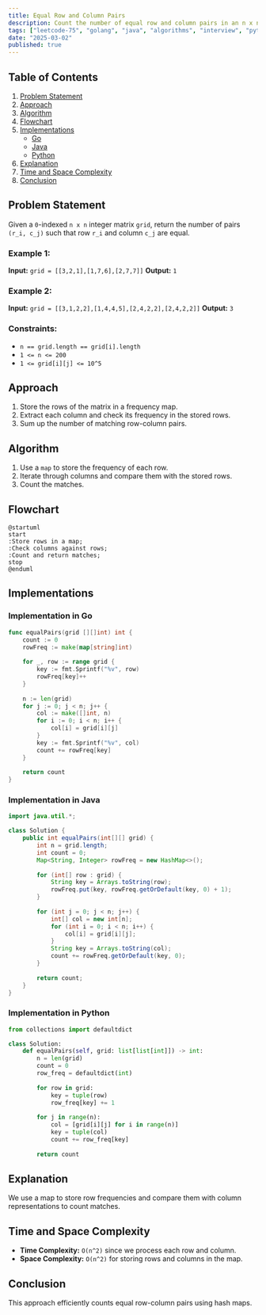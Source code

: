 ```yaml
---
title: Equal Row and Column Pairs
description: Count the number of equal row and column pairs in an n x n matrix. Includes Go and Java implementations.
tags: ["leetcode-75", "golang", "java", "algorithms", "interview", "python", "leetcode"]
date: "2025-03-02"
published: true
---
```


## Table of Contents

1. [Problem Statement](#problem-statement)
2. [Approach](#approach)
3. [Algorithm](#algorithm)
4. [Flowchart](#flowchart)
5. [Implementations](#implementations)
   - [Go](#implementation-in-go)
   - [Java](#implementation-in-java)
   - [Python](#implementation-in-python)
6. [Explanation](#explanation)
7. [Time and Space Complexity](#time-and-space-complexity)
8. [Conclusion](#conclusion)

## Problem Statement

Given a `0`-indexed `n x n` integer matrix `grid`, return the number of pairs `(r_i, c_j)` such that row `r_i` and column `c_j` are equal.

### Example 1:

**Input:** `grid = [[3,2,1],[1,7,6],[2,7,7]]`
**Output:** `1`

### Example 2:

**Input:** `grid = [[3,1,2,2],[1,4,4,5],[2,4,2,2],[2,4,2,2]]`
**Output:** `3`

### Constraints:

- `n == grid.length == grid[i].length`
- `1 <= n <= 200`
- `1 <= grid[i][j] <= 10^5`

## Approach

1. Store the rows of the matrix in a frequency map.
2. Extract each column and check its frequency in the stored rows.
3. Sum up the number of matching row-column pairs.

## Algorithm

1. Use a `map` to store the frequency of each row.
2. Iterate through columns and compare them with the stored rows.
3. Count the matches.

## Flowchart

```plantuml
@startuml
start
:Store rows in a map;
:Check columns against rows;
:Count and return matches;
stop
@enduml
```

## Implementations

### Implementation in Go

```go
func equalPairs(grid [][]int) int {
    count := 0
    rowFreq := make(map[string]int)
    
    for _, row := range grid {
        key := fmt.Sprintf("%v", row)
        rowFreq[key]++
    }
    
    n := len(grid)
    for j := 0; j < n; j++ {
        col := make([]int, n)
        for i := 0; i < n; i++ {
            col[i] = grid[i][j]
        }
        key := fmt.Sprintf("%v", col)
        count += rowFreq[key]
    }
    
    return count
}
```

### Implementation in Java

```java
import java.util.*;

class Solution {
    public int equalPairs(int[][] grid) {
        int n = grid.length;
        int count = 0;
        Map<String, Integer> rowFreq = new HashMap<>();
        
        for (int[] row : grid) {
            String key = Arrays.toString(row);
            rowFreq.put(key, rowFreq.getOrDefault(key, 0) + 1);
        }
        
        for (int j = 0; j < n; j++) {
            int[] col = new int[n];
            for (int i = 0; i < n; i++) {
                col[i] = grid[i][j];
            }
            String key = Arrays.toString(col);
            count += rowFreq.getOrDefault(key, 0);
        }
        
        return count;
    }
}
```

### Implementation in Python

```python
from collections import defaultdict

class Solution:
    def equalPairs(self, grid: list[list[int]]) -> int:
        n = len(grid)
        count = 0
        row_freq = defaultdict(int)
        
        for row in grid:
            key = tuple(row)
            row_freq[key] += 1
        
        for j in range(n):
            col = [grid[i][j] for i in range(n)]
            key = tuple(col)
            count += row_freq[key]
        
        return count

```

## Explanation

We use a map to store row frequencies and compare them with column representations to count matches.

## Time and Space Complexity

- **Time Complexity:** `O(n^2)` since we process each row and column.
- **Space Complexity:** `O(n^2)` for storing rows and columns in the map.

## Conclusion

This approach efficiently counts equal row-column pairs using hash maps.

